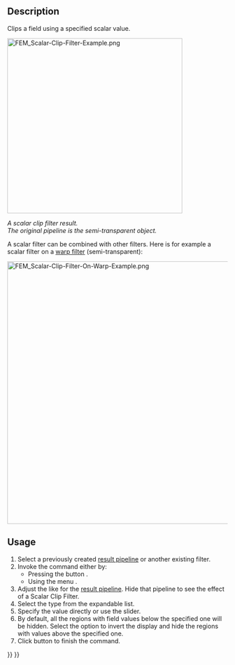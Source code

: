 <languages/>
<translate>

<!--T:4-->
{{Docnav
|[[FEM_PostFilterWarp|Warp filter]]
|[[FEM_PostFilterCutFunction|Function cut filter]]
|[[FEM_Workbench|FEM]]
|IconL=FEM_PostFilterWarp.svg
|IconR=FEM_PostFilterCutFunction.svg
|IconC=Workbench_FEM.svg
}}

<!--T:1-->
{{GuiCommand
|Name=FEM PostFilterClipScalar
|MenuLocation=Results → Scalar clip filter
|Workbenches=[[FEM_Workbench|FEM]]
|SeeAlso=[[FEM_PostPipelineFromResult|FEM Result pipeline]], [[FEM_tutorial|FEM tutorial]]
}}

==Description== <!--T:6-->

<!--T:2-->
Clips a field using a specified scalar value.

</translate>
[[File:FEM_Scalar-Clip-Filter-Example.png|400px]]
<translate>

<!--T:8-->
''A scalar clip filter result.</br>The original pipeline is the semi-transparent object.''

<!--T:9-->
A scalar filter can be combined with other filters. Here is for example a scalar filter on a [[FEM_PostFilterWarp|warp filter]] (semi-transparent):

</translate>
[[File:FEM_Scalar-Clip-Filter-On-Warp-Example.png|600px]]
<translate>

==Usage== <!--T:7-->

<!--T:3-->
# Select a previously created [[FEM_PostPipelineFromResult|result pipeline]] or another existing filter.
# Invoke the command either by:
#* Pressing the button {{Button|[[Image:FEM_PostFilterClipScalar.svg|16px]] '''Scalar clip filter'''}}.
#* Using the menu {{MenuCommand|Results → [[Image:FEM_PostFilterClipScalar.svg|16px]] Scalar clip filter}}.
# Adjust the {{MenuCommand|Result display options}} like for the [[FEM_PostPipelineFromResult|result pipeline]]. Hide that pipeline to see the effect of a Scalar Clip Filter.
# Select the {{MenuCommand|Scalar}} type from the expandable list.
# Specify the {{MenuCommand|Clip scalar}} value directly or use the slider.
# By default, all the regions with field values below the specified one will be hidden. Select the {{MenuCommand|Clip inside out}} option to invert the display and hide the regions with values above the specified one.
# Click {{Button|OK}} button to finish the command.


<!--T:5-->
{{Docnav
|[[FEM_PostFilterWarp|Warp filter]]
|[[FEM_PostFilterCutFunction|Function cut filter]]
|[[FEM_Workbench|FEM]]
|IconL=FEM_PostFilterWarp.svg
|IconR=FEM_PostFilterCutFunction.svg
|IconC=Workbench_FEM.svg
}}

</translate>
{{FEM Tools navi{{#translation:}}}}
{{Userdocnavi{{#translation:}}}}
{{clear}}